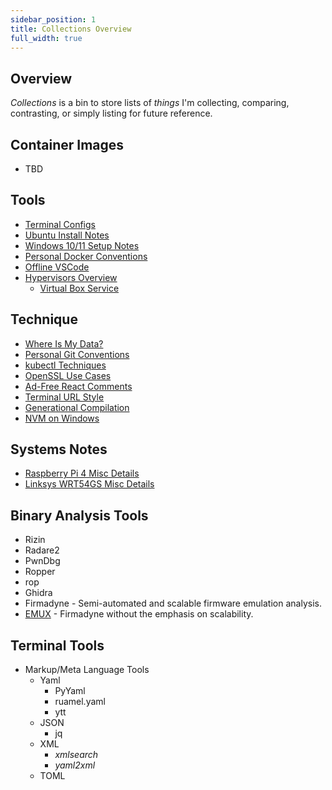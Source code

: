 ```yaml
---
sidebar_position: 1
title: Collections Overview
full_width: true
---
```



## Overview

_Collections_ is a bin to store lists of _things_ I'm collecting, comparing, contrasting, or simply listing for future reference.

<CollectionContainer>

<CollectionGroup>

## Container Images

- TBD

</CollectionGroup>

<CollectionGroup>

## Tools

- [Terminal Configs](./ToolsAndTechnique/TerminalConfigurations)
- [Ubuntu Install Notes](./ToolsAndTechnique/UbuntuInstallNotes)
- [Windows 10/11 Setup Notes](./ToolsAndTechnique/WindowsInstallNotes)
- [Personal Docker Conventions](./ToolsAndTechnique/DockerDevEnvBoilerplate)
- [Offline VSCode](./ToolsAndTechnique/OfflineVSCodeServerInstall)
- [Hypervisors Overview](./ToolsAndTechnique/Hypervisors)
  - [Virtual Box Service](./ToolsAndTechnique/VirtualBoxService)

</CollectionGroup>

<CollectionGroup>

## Technique

- [Where Is My Data?](./ToolsAndTechnique/WhereIsMyData)
- [Personal Git Conventions](./CLISnippets/gitacp)
- [kubectl Techniques](./CLISnippets/Kubernetes)
- [OpenSSL Use Cases](./CLISnippets/OpenSSL)
- [Ad-Free React Comments](./ToolsAndTechnique/Commenting)
- [Terminal URL Style](./ToolsAndTechnique/DownloadingUrls)
- [Generational Compilation](./ToolsAndTechnique/GenerationalCompilation)
- [NVM on Windows](./ToolsAndTechnique/NvmOnWindows)

</CollectionGroup>

<CollectionGroup>

## Systems Notes

- [Raspberry Pi 4 Misc Details](./Systems/RPi4Raspian/overview)
- [Linksys WRT54GS Misc Details](./Systems/WRT54GS_OpenWRT/overview)

</CollectionGroup>

<CollectionGroup>

## Binary Analysis Tools

- Rizin
- Radare2
- PwnDbg
- Ropper
- rop
- Ghidra
- Firmadyne - Semi-automated and scalable firmware emulation analysis.
- [EMUX](https://github.com/therealsaumil/emux) - Firmadyne without the emphasis on scalability.

</CollectionGroup>

<CollectionGroup>

## Terminal Tools

- Markup/Meta Language Tools
  - Yaml
    - PyYaml
    - ruamel.yaml
    - ytt
  - JSON
    - jq
  - XML
    - _xmlsearch_
    - _yaml2xml_
  - TOML

</CollectionGroup>

</CollectionContainer>